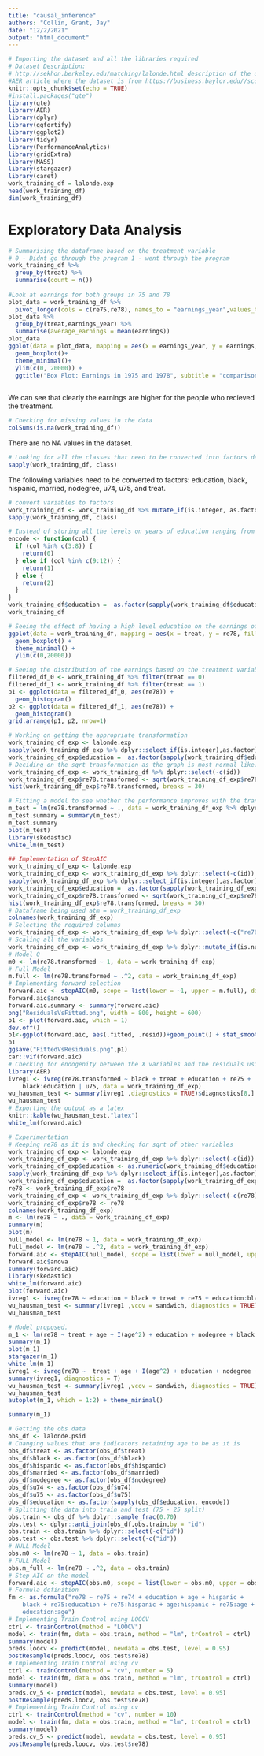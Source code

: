 ```yaml
---
title: "causal_inference"
authors: "Collin, Grant, Jay"
date: "12/2/2021"
output: "html_document"
---
```


```r
# Importing the dataset and all the libraries required
# Dataset Description: 
# http://sekhon.berkeley.edu/matching/lalonde.html description of the dataset
#AER article where the dataset is from https://business.baylor.edu//scott_cunningham/teaching/lalonde-1986.pdf
knitr::opts_chunk$set(echo = TRUE)
#install.packages("qte")
library(qte)
library(AER)
library(dplyr)
library(ggfortify)
library(ggplot2)
library(tidyr)
library(PerformanceAnalytics)
library(gridExtra)
library(MASS)
library(stargazer)
library(caret)
work_training_df = lalonde.exp
head(work_training_df)
dim(work_training_df)
```

# Exploratory Data Analysis
```r
# Summarising the dataframe based on the treatment variable
# 0 - Didnt go through the program 1 - went through the program
work_training_df %>% 
  group_by(treat) %>% 
  summarise(count = n())
  
#Look at earnings for both groups in 75 and 78
plot_data = work_training_df %>% 
  pivot_longer(cols = c(re75,re78), names_to = "earnings_year",values_to = "earnings")
plot_data %>% 
  group_by(treat,earnings_year) %>% 
  summarise(average_earnings = mean(earnings))
plot_data
ggplot(data = plot_data, mapping = aes(x = earnings_year, y = earnings, fill = as.factor(treat)))+
  geom_boxplot()+
  theme_minimal()+
  ylim(c(0, 20000)) + 
  ggtitle("Box Plot: Earnings in 1975 and 1978", subtitle = "comparison between control and treatment groups")
  
```

We can see that clearly the earnings are higher for the people who recieved the treatment.

```r
# Checking for missing values in the data
colSums(is.na(work_training_df))
```

There are no NA values in the dataset.

```r
# Looking for all the classes that need to be converted into factors depending upon them being indicators
sapply(work_training_df, class)
```

The following variables need to be converted to factors: education, black, hispanic, married, nodegree, u74, u75, and treat.

```r
# convert variables to factors
work_training_df <- work_training_df %>% mutate_if(is.integer, as.factor)
sapply(work_training_df, class)
```

```r
# Instead of storing all the levels on years of education ranging from 3-16 , in this study we maintain 3 primary level ie. 0 - Elementary 1 - High School and 2 - College 
encode <- function(col) {
  if (col %in% c(3:8)) {
    return(0)
  } else if (col %in% c(9:12)) {
    return(1)
  } else {
    return(2)
  }
}
work_training_df$education =  as.factor(sapply(work_training_df$education,encode))
work_training_df
```


```r
# Seeing the effect of having a high level education on the earnings of the people
ggplot(data = work_training_df, mapping = aes(x = treat, y = re78, fill = education)) +
  geom_boxplot() +
  theme_minimal() + 
  ylim(c(0,20000))
```

```r
# Seeing the distribution of the earnings based on the treatment variable
filtered_df_0 <- work_training_df %>% filter(treat == 0)
filtered_df_1 <- work_training_df %>% filter(treat == 1)
p1 <- ggplot(data = filtered_df_0, aes(re78)) + 
  geom_histogram()
p2 <- ggplot(data = filtered_df_1, aes(re78)) + 
  geom_histogram()
grid.arrange(p1, p2, nrow=1)
```

```r
# Working on getting the appropriate transformation 
work_training_df_exp <- lalonde.exp
sapply(work_training_df_exp %>% dplyr::select_if(is.integer),as.factor)
work_training_df_exp$education =  as.factor(sapply(work_training_df$education,encode))
# Deciding on the sqrt transformation as the graph is most normal like.
work_training_df_exp <- work_training_df %>% dplyr::select(-c(id))
work_training_df_exp$re78.transformed <- sqrt(work_training_df_exp$re78)
hist(work_training_df_exp$re78.transformed, breaks = 30)
```

```r
# Fitting a model to see whether the performance improves with the transformation
m_test = lm(re78.transformed ~ ., data = work_training_df_exp %>% dplyr::select(-c("re78")))
m_test.summary = summary(m_test)
m_test.summary
plot(m_test)
library(skedastic)
white_lm(m_test)
```


```r
## Implementation of StepAIC
work_training_df_exp <- lalonde.exp
work_training_df_exp <- work_training_df_exp %>% dplyr::select(-c(id))
sapply(work_training_df_exp %>% dplyr::select_if(is.integer),as.factor)
work_training_df_exp$education =  as.factor(sapply(work_training_df_exp$education,encode))
work_training_df_exp$re78.transformed <- sqrt(work_training_df_exp$re78)
hist(work_training_df_exp$re78.transformed, breaks = 30)
# Dataframe being used atm = work_training_df_exp
colnames(work_training_df_exp)
# Selecting the required columns
work_training_df_exp <- work_training_df_exp %>% dplyr::select(-c("re78"))
# Scaling all the variables
work_training_df_exp <- work_training_df_exp %>% dplyr::mutate_if(is.numeric, scale)
# Model 0
m0 <- lm(re78.transformed ~ 1, data = work_training_df_exp)
# Full Model
m.full <- lm(re78.transformed ~ .^2, data = work_training_df_exp)
# Implementing forward selection
forward.aic <- stepAIC(m0, scope = list(lower = ~1, upper = m.full), direction = "both", k = log(length(work_training_df_exp)), trace = 0)
forward.aic$anova
forward.aic.summary <- summary(forward.aic)
png("ResidualsVsFitted.png", width = 800, height = 600)
p1 <- plot(forward.aic, which = 1)
dev.off()
p1<-ggplot(forward.aic, aes(.fitted, .resid))+geom_point() + stat_smooth(method="loess", level = 0)+geom_hline(yintercept=0, col="red", linetype="dashed") + xlab("Fitted values")+ylab("Residuals") +ggtitle("Residual vs Fitted Plot", ) + theme_minimal() + theme(plot.title = element_text(hjust = 0.5))
p1
ggsave("FittedVsResiduals.png",p1)    
car::vif(forward.aic)
# Checking for endogenity between the X variables and the residuals using Wu-Hausman Test
library(AER)
ivreg1 <- ivreg(re78.transformed ~ black + treat + education + re75 + 
    black:education | u75, data = work_training_df_exp)
wu_hausman_test <- summary(ivreg1 ,diagnostics = TRUE)$diagnostics[8,]
wu_hausman_test
# Exporting the output as a latex
knitr::kable(wu_hausman_test,"latex")
white_lm(forward.aic)
```






```r
# Experimentation 
# Keeping re78 as it is and checking for sqrt of other variables
work_training_df_exp <- lalonde.exp
work_training_df_exp <- work_training_df_exp %>% dplyr::select(-c(id))
work_training_df_exp$education <- as.numeric(work_training_df$education)
sapply(work_training_df_exp %>% dplyr::select_if(is.integer),as.factor)
work_training_df_exp$education =  as.factor(sapply(work_training_df_exp$education,encode))
re78 <- work_training_df_exp$re78
work_training_df_exp <- work_training_df_exp %>% dplyr::select(-c(re78)) %>% mutate_if(is.numeric,function(x) return(sqrt(x))) 
work_training_df_exp$re78 <- re78
colnames(work_training_df_exp)
m <- lm(re78 ~ ., data = work_training_df_exp)
summary(m)
plot(m)
null_model <- lm(re78 ~ 1, data = work_training_df_exp)
full_model <- lm(re78 ~ .^2, data = work_training_df_exp)
forward.aic <- stepAIC(null_model, scope = list(lower = null_model, upper = full_model), direction = "both", k = 2, trace = 0)
forward.aic$anova
summary(forward.aic)
library(skedastic)
white_lm(forward.aic)
plot(forward.aic)
ivreg1 <- ivreg(re78 ~ education + black + treat + re75 + education:black + education:treat  | u74, data = work_training_df_exp)
wu_hausman_test <- summary(ivreg1 ,vcov = sandwich, diagnostics = TRUE)$diagnostics[8,]
wu_hausman_test
```

```r
# Model proposed.
m_1 <- lm(re78 ~ treat + age + I(age^2) + education + nodegree + black + hispanic , data = work_training_df_exp)
summary(m_1)
plot(m_1)
stargazer(m_1)
white_lm(m_1)
ivreg1 <- ivreg(re78 ~  treat + age + I(age^2) + education + nodegree + black + hispanic | u74, data = work_training_df_exp)
summary(ivreg1, diagnostics = T)
wu_hausman_test <- summary(ivreg1 ,vcov = sandwich, diagnostics = TRUE)$diagnostics[8,]
wu_hausman_test
autoplot(m_1, which = 1:2) + theme_minimal()
```

```r
summary(m_1)
```

```r
# Getting the obs data
obs_df <- lalonde.psid
# Changing values that are indicators retaining age to be as it is
obs_df$treat <- as.factor(obs_df$treat)
obs_df$black <- as.factor(obs_df$black)
obs_df$hispanic <- as.factor(obs_df$hispanic)
obs_df$married <- as.factor(obs_df$married)
obs_df$nodegree <- as.factor(obs_df$nodegree)
obs_df$u74 <- as.factor(obs_df$u74)
obs_df$u75 <- as.factor(obs_df$u75)
obs_df$education <- as.factor(sapply(obs_df$education, encode))
# Splitting the data into train and test (75 - 25 split)
obs.train <- obs_df %>% dplyr::sample_frac(0.70)
obs.test <- dplyr::anti_join(obs_df,obs.train,by = "id")
obs.train <- obs.train %>% dplyr::select(-c("id"))
obs.test <- obs.test %>% dplyr::select(-c("id"))
# NULL Model
obs.m0 <- lm(re78 ~ 1, data = obs.train)
# FULL Model
obs.m_full <- lm(re78 ~ .^2, data = obs.train)
# Step AIC on the model
forward.aic <- stepAIC(obs.m0, scope = list(lower = obs.m0, upper = obs.m_full), direction = "both", k = 2, trace = 0)
# Formula definition 
fm <- as.formula("re78 ~ re75 + re74 + education + age + hispanic + 
    black + re75:education + re75:hispanic + age:hispanic + re75:age + 
    education:age")
# Implementing Train Control using LOOCV
ctrl <- trainControl(method = "LOOCV")
model <- train(fm, data = obs.train, method = "lm", trControl = ctrl)
summary(model)
preds.loocv <- predict(model, newdata = obs.test, level = 0.95)
postResample(preds.loocv, obs.test$re78)
# Implementing Train Control using cv
ctrl <- trainControl(method = "cv", number = 5)
model <- train(fm, data = obs.train, method = "lm", trControl = ctrl)
summary(model)
preds.cv_5 <- predict(model, newdata = obs.test, level = 0.95)
postResample(preds.loocv, obs.test$re78)
# Implementing Train Control using cv
ctrl <- trainControl(method = "cv", number = 10)
model <- train(fm, data = obs.train, method = "lm", trControl = ctrl)
summary(model)
preds.cv_5 <- predict(model, newdata = obs.test, level = 0.95)
postResample(preds.loocv, obs.test$re78)
```